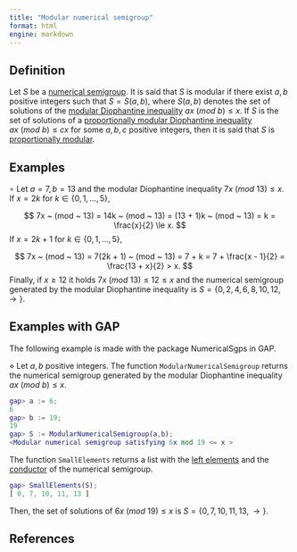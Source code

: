 ```yaml
---
title: "Modular numerical semigroup"
format: html
engine: markdown
---
```


<!-- Definición de Num. Sem. -->

## Definition

Let $S$ be a [numerical semigroup](../Basic-concepts/Numerical-semigroup.qmd). It is said that $S$ is modular if there exist $a, b$ positive integers such that $S = S(a, b)$, where $S(a,b)$ denotes the set of solutions of the [modular Diophantine inequality](../Prop-modular-NS/Mod-Diophantine-ineq.qmd) $ax ~ (mod ~ b) \le x$. If $S$ is the set of solutions of a [proportionally modular Diophantine inequality](../Prop-modular-NS/Prop-mod-Diophantine-ineq.qmd) $ax ~ (mod ~ b) \le cx$ for some $a,b,c$ positive integers, then it is said that $S$ is [proportionally modular](NS-prop-modular.qmd).


## Examples


$\circ$ Let $a = 7, b = 13$ and the modular Diophantine inequality $7x ~ (mod ~ 13) \le x$. If $x = 2k$ for $k \in \{0, 1, \ldots, 5\}$,

$$
7x ~ (mod ~ 13) = 14k ~ (mod ~ 13) = (13 + 1)k ~ (mod ~ 13) = k = \frac{x}{2} \le x.
$$
If $x = 2k + 1$ for $k \in \{0, 1, \ldots, 5\}$,

$$
7x ~ (mod ~ 13) = 7(2k + 1) ~ (mod ~ 13) = 7 + k = 7 + \frac{x - 1}{2} = \frac{13 + x}{2} > x.
$$
Finally, if $x \ge 12$ it holds $7x ~ (mod ~ 13) \le 12 \le x$ and the numerical semigroup generated by the modular Diophantine inequality is $S = \{0, 2, 4, 6, 8, 10, 12, \rightarrow \}$.


## Examples with GAP

The following example is made with the package NumericalSgps in GAP.

$\diamond$ Let $a, b$ positive integers. The function `ModularNumericalSemigroup` returns the numerical semigroup generated by the modular Diophantine inequality $ax ~ (mod ~ b) \le x$.

``` gap
gap> a := 6;
6
gap> b := 19;
19
gap> S := ModularNumericalSemigroup(a,b);
<Modular numerical semigroup satisfying 6x mod 19 <= x >
```

The function `SmallElements` returns a list with the [left elements](../Basic-concepts/Left-elements.qmd) and the [conductor](../Basic-concepts/Conductor.qmd) of the numerical semigroup.

``` gap
gap> SmallElements(S);
[ 0, 7, 10, 11, 13 ]
```

Then, the set of solutions of $6x ~ (mod ~ 19) \le x$ is $S = \{0, 7, 10, 11, 13, \rightarrow \}$.

## References

